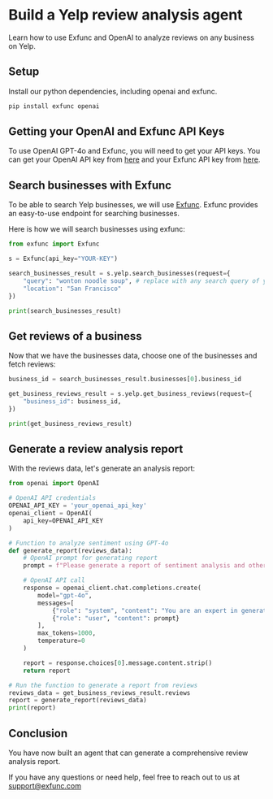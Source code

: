 # Build a Yelp review analysis agent

Learn how to use Exfunc and OpenAI to analyze reviews on any business on Yelp.

## Setup

Install our python dependencies, including openai and exfunc.

```bash
pip install exfunc openai
```

## Getting your OpenAI and Exfunc API Keys

To use OpenAI GPT-4o and Exfunc, you will need to get your API keys. You can get your OpenAI API key from [here](https://www.openai.com/) and your Exfunc API key from [here](https://exfunc.com).

## Search businesses with Exfunc

To be able to search Yelp businesses, we will use [Exfunc](https://exfunc.com). Exfunc provides an easy-to-use endpoint for searching businesses.

Here is how we will search businesses using exfunc:

```python
from exfunc import Exfunc

s = Exfunc(api_key="YOUR-KEY")

search_businesses_result = s.yelp.search_businesses(request={
    "query": "wonton noodle soup", # replace with any search query of your choice
    "location": "San Francisco"
})

print(search_businesses_result)
```

## Get reviews of a business

Now that we have the businesses data, choose one of the businesses and fetch reviews:

```python
business_id = search_businesses_result.businesses[0].business_id

get_business_reviews_result = s.yelp.get_business_reviews(request={
    "business_id": business_id,
})

print(get_business_reviews_result)
```

## Generate a review analysis report

With the reviews data, let's generate an analysis report:

```python
from openai import OpenAI

# OpenAI API credentials
OPENAI_API_KEY = 'your_openai_api_key'
openai_client = OpenAI(
    api_key=OPENAI_API_KEY
)

# Function to analyze sentiment using GPT-4o
def generate_report(reviews_data):
    # OpenAI prompt for generating report
    prompt = f"Please generate a report of sentiment analysis and other key information from these yelp reviews about a business.\n\nReviews data: {reviews_data}"

    # OpenAI API call
    response = openai_client.chat.completions.create(
        model="gpt-4o",
        messages=[
            {"role": "system", "content": "You are an expert in generating reports on user contents, reviews, and businesses."},
            {"role": "user", "content": prompt}
        ],
        max_tokens=1000,
        temperature=0
    )

    report = response.choices[0].message.content.strip()
    return report

# Run the function to generate a report from reviews
reviews_data = get_business_reviews_result.reviews
report = generate_report(reviews_data)
print(report)
```

## Conclusion

You have now built an agent that can generate a comprehensive review analysis report.

If you have any questions or need help, feel free to reach out to us at support@exfunc.com